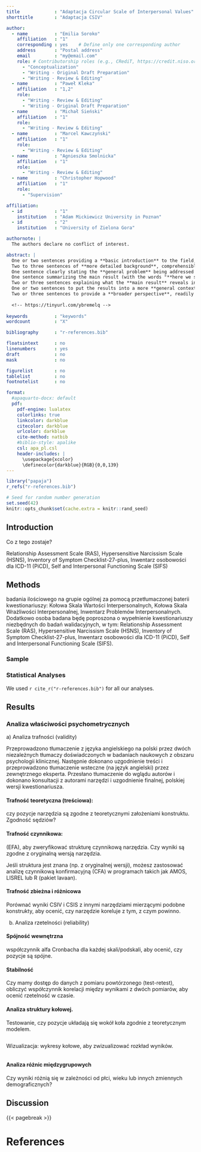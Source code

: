 ```yaml
---
title             : "Adaptacja Circular Scale of Interpersonal Values"
shorttitle        : "Adaptacja CSIV"

author: 
  - name          : "Emilia Soroko"
    affiliation   : "1"
    corresponding : yes    # Define only one corresponding author
    address       : "Postal address"
    email         : "my@email.com"
    role: # Contributorship roles (e.g., CRediT, https://credit.niso.org/)
      - "Conceptualization"
      - "Writing - Original Draft Preparation"
      - "Writing - Review & Editing"
  - name          : "Paweł Kleka"
    affiliation   : "1,2"
    role:
      - "Writing - Review & Editing"
      - "Writing - Original Draft Preparation"
  - name          : "Michał Sieński"
    affiliation   : "1"
    role:
      - "Writing - Review & Editing"
  - name          : "Marcel Kawczyński"
    affiliation   : "1"
    role:
      - "Writing - Review & Editing"
  - name          : "Agnieszka Smolnicka"
    affiliation   : "1"
    role:
      - "Writing - Review & Editing"
  - name          : "Christopher Hopwood"
    affiliation   : "1"
    role:
      - "Supervision"

affiliation:
  - id            : "1"
    institution   : "Adam Mickiewicz University in Poznan"
  - id            : "2"
    institution   : "University of Zielona Gora"

authornote: |
  The authors declare no conflict of interest.

abstract: |
  One or two sentences providing a **basic introduction** to the field,  comprehensible to a scientist in any discipline.
  Two to three sentences of **more detailed background**, comprehensible  to scientists in related disciplines.
  One sentence clearly stating the **general problem** being addressed by  this particular study.
  One sentence summarizing the main result (with the words "**here we show**" or their equivalent).
  Two or three sentences explaining what the **main result** reveals in direct comparison to what was thought to be the case previously, or how the  main result adds to previous knowledge.
  One or two sentences to put the results into a more **general context**.
  Two or three sentences to provide a **broader perspective**, readily comprehensible to a scientist in any discipline.
  
  <!-- https://tinyurl.com/ybremelq -->
  
keywords          : "keywords"
wordcount         : "X"

bibliography      : "r-references.bib"

floatsintext      : no
linenumbers       : yes
draft             : no
mask              : no

figurelist        : no
tablelist         : no
footnotelist      : no

format:
  #apaquarto-docx: default
  pdf: 
    pdf-engine: lualatex
    colorlinks: true
    linkcolor: darkblue
    citecolor: darkblue
    urlcolor: darkblue
    cite-method: natbib
    #biblio-style: apalike
    csl: apa_pl.csl
    header-includes: |
      \usepackage{xcolor}
      \definecolor{darkblue}{RGB}{0,0,139}
---
```


```r
library("papaja")
r_refs("r-references.bib")
```

```r
# Seed for random number generation
set.seed(42)
knitr::opts_chunk$set(cache.extra = knitr::rand_seed)
```

<!-- We encourage authors to also consider the opportunity to use online supplementary material to support any of these sections. -->

## Introduction

Co z tego zostaje?

Relationship Assessment Scale (RAS),
Hypersensitive Narcissism Scale (HSNS), Inventory of Symptom Checklist-27-plus,
Inwentarz osobowości dla ICD-11 (PiCD), Self and Interpersonal Functioning Scale (SIFS)

## Methods

<!-- Here we report how we determined our sample size, all data exclusions (if any), all manipulations, and all measures in the study. -->

```{=html}
<!--
The typical method section should contain information on how data were collected, all measures used, sample demographics, and descriptive statistics for the measures used, as well as a section on the statistical analyses (to be) conducted. Whereas most of these parts are pretty straightforward, the sample section and the analyses section come with specific challenges, especially when writing a registered report.
-->
```

badania ilościowego na grupie ogólnej za pomocą przetłumaczonej baterii kwestionariuszy: Kołowa Skala Wartości Interpersonalnych, Kołowa Skala Wrażliwości Interpersonalnej, Inwentarz Problemów Interpersonalnych. Dodatkowo osoba badana będę poproszona o wypełnienie kwestionariuszy niezbędnych do badań walidacyjnych, w tym: Relationship Assessment Scale (RAS), Hypersensitive Narcissism Scale (HSNS), Inventory of Symptom Checklist-27-plus, Inwentarz osobowości dla ICD-11 (PiCD), Self and Interpersonal Functioning Scale (SIFS).

### Sample

```{=html}
<!--
Whether the paper is a regular submission or a registered report, sample size needs to be justified. In many cases, rules of thumb for manifest (Schönbrodt & Perugini, 2013) or latent correlations (Kretzschmar & Gignac, 2019) might suffice. However, there may be instances where more specific a priori power analyses might be required and could be a safeguard against replication failures (Open Science Collaboration, 2015). In such cases, authors often refer to simulations. Here, we just want to point out that, while this is certainly advisable in general, there can be serious problems when the simulations are based on inaccurate assumptions (Albers & Lakens, 2018). Thus, each paper, whether registered report or regular, needs to justify the sample size aimed for or actually acquired.

-->
```

<!-- 21-word solution (Simmons, Nelson & Simonsohn, 2012; retrieved from http://ssrn.com/abstract=2160588) -->

### Statistical Analyses

```{=html}
<!--
This section, which is meant to inform the reader about the kind of analyses (to be) conducted and the software used, comes with specific challenges when we adapt or develop tests. In general, during such processes, many decisions need to be made. For example, items might be selected at several stages. Here, the paper needs to accurately inform in detail on decision criteria. In other cases, different reliability estimators could be available (e.g., Cronbach α, McDonald ω, or split half). Here, an explanation of why a certain estimator is used should be provided. All of this shows that the choices for the kind of analyses or estimator used must not only be stated but need to be justified! Importantly, this needs to be done in alignment with the answers provided to the three ABC questions. Thus, a kind of protocol matching the pursued evidence (e.g., criterion-related validity evidence) for psychometric quality to analyses (e.g., correlation, regression, or t-test) and, importantly, the required result(s) (e.g., expected effect size) needs to be defined. This should be especially fastidious when it comes to structural validity evidence. We will highlight this here using the example of structural equation modeling which is often used to provide such evidence. Here, authors should first clearly define their model of choice and, if possible, alternative models. In a next step, they should state how individual models are evaluated and how different models are being compared. Here, I explicitly refer all authors to literature which suggests a more differentiated approach to standard cutoffs for indices such as RMSEA or CFI (e.g., Greiff & Heene, 2017; Heene et al., 2011). Importantly, authors also need to explain what they plan to do (for a registered report) or justify what they did (for a regular submission) when the preferred model did not fit the data. Options might include to delete items, to add correlated residuals, to add crossloadings, or additional latent variables, to name just a few. In a registered report, these choices must be made clear. In all submissions, the consequence of such choices, for example, regarding content validity or unidimensionality (Ziegler & Hagemann, 2015), need to be considered and stated.

Authors should not forget that this section is vital when it comes to showcasing how reliability and validity evidence was obtained and how trustworthy it is. Any deviations from the planned procedure must be explained in a registered report and possible limitations added. In regular submissions, the same holds true when there are deviations from the assumptions laid out in the introduction.
-->
```

We used `r cite_r("r-references.bib")` for all our analyses.

## Results

```{=html}
<!-- 
Zachęcamy autorów do udostępniania surowych danych i kodu lub przekonwertowanych danych punktowych leżących u podstaw głównych ustaleń. Wyjątki mogą być dokonywane (np. ze względu na bezpieczeństwo danych lub poufność), pod warunkiem, że powody zostaną określone podczas składania manuskryptu. Ogólnym założeniem jest to, że każdy badacz powinien być w stanie odtworzyć główne wyniki badania bez kontaktowania się z autorami oryginału. Wymaga to otwartego kodu i otwartych danych. Ponadto zasadniczo powinno być możliwe powtórzenie badania na niezależnej próbie. Wymaga to otwartych materiałów (tj. elementów, instrukcji, konfiguracji badania) lub odniesienia do źródła materiałów.
-->
```

### Analiza właściwości psychometrycznych

a\) Analiza trafności (validity)

Przeprowadzono tłumaczenie z języka angielskiego na polski przez dwóch niezależnych tłumaczy doświadczonych w badaniach naukowych z obszaru psychologii klinicznej. Następnie dokonano uzgodnienie treści i przeprowadzono tłumaczenie wsteczne (na język angielski) przez zewnętrznego eksperta. Przesłano tłumaczenie do wglądu autorów i dokonano konsultacji z autorami narzędzi i uzgodnienie finalnej, polskiej wersji kwestionariusza.

#### Trafność teoretyczna (treściowa):

czy pozycje narzędzia są zgodne z teoretycznymi założeniami konstruktu. Zgodność sędziów?

#### Trafność czynnikowa:

(EFA), aby zweryfikować strukturę czynnikową narzędzia. Czy wyniki są zgodne z oryginalną wersją narzędzia.

Jeśli struktura jest znana (np. z oryginalnej wersji), możesz zastosować analizę czynnikową konfirmacyjną (CFA) w programach takich jak AMOS, LISREL lub R (pakiet lavaan).

#### Trafność zbieżna i różnicowa

Porównać wyniki CSIV i CSIS z innymi narzędziami mierzącymi podobne konstrukty, aby ocenić, czy narzędzie koreluje z tym, z czym powinno.

b)  Analiza rzetelności (reliability)

#### Spójność wewnętrzna

współczynnik alfa Cronbacha dla każdej skali/podskali, aby ocenić, czy pozycje są spójne.

#### Stabilność

Czy mamy dostęp do danych z pomiaru powtórzonego (test-retest), obliczyć współczynnik korelacji między wynikami z dwóch pomiarów, aby ocenić rzetelność w czasie.

#### Analiza struktury kołowej.

Testowanie, czy pozycje układają się wokół koła zgodnie z teoretycznym modelem.

```r

```

Wizualizacja: wykresy kołowe, aby zwizualizować rozkład wyników.

```r

```

#### Analiza różnic międzygrupowych

Czy wyniki różnią się w zależności od płci, wieku lub innych zmiennych demograficznych?

## Discussion

```{=html}
<!--
Within this section, the evidence obtained should be evaluated with regard to the requirements formulated in the introduction. As a result, clear recommendations should be listed. This refers to whether the measured score(s) can be interpreted as intended.

These, in places detailed, elaborations should be understood as a kind of template. Submissions will be expected to follow the structure laid out here and to provide the information outlined (or explain the lack of it). There will be a formal check of each submission, and divergences from this template may result in the paper being send back with a request for closer alignment with the template. Please keep in mind that in doing this we aim to help both readers and reviewers – and also our authors because the chances of a fast peer review process and of the paper being cited later on should improve substantially!

At this point, I would once again like to highlight the option of submitting a registered report. Planning a test translation or adaptation will, we hope, be facilitated by following these guidelines – the template can be used in the sense of a checklist. Moreover, the opportunity to obtain timely feedback, before data are being collected, should allow us to weed out problems or even critical flaws that otherwise could not be undone later. This in turn should bolster the paper’s final quality.
-->
```

{{< pagebreak >}}

# References

::: {#refs custom-style="Bibliography"}
:::
